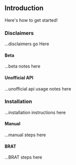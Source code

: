 ## Introduction

Here's how to get started!

### Disclaimers

...disclaimers go Here

#### Beta

...beta notes here

#### Unofficial API

...unofficial api usage notes here

### Installation

...installation instructions here

#### Manual

...manual steps here

#### BRAT

...BRAT steps here
